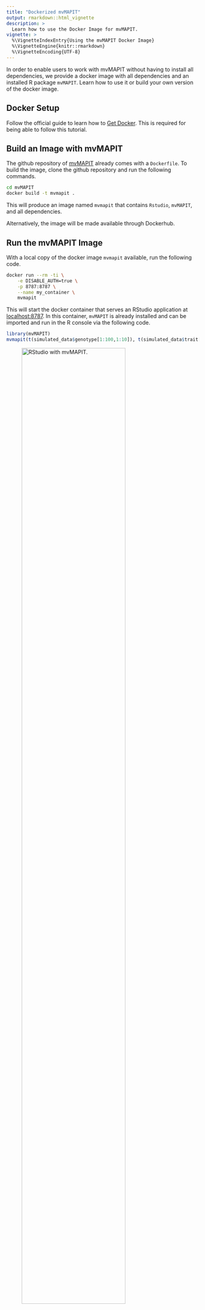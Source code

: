 ```yaml
---
title: "Dockerized mvMAPIT"
output: rmarkdown::html_vignette
description: >
  Learn how to use the Docker Image for mvMAPIT.
vignette: >
  %\VignetteIndexEntry{Using the mvMAPIT Docker Image}
  %\VignetteEngine{knitr::rmarkdown}
  %\VignetteEncoding{UTF-8}
---
```


In order to enable users to work with mvMAPIT without having to install all dependencies, we provide a docker image with
all dependencies and an installed R package `mvMAPIT`. Learn how to use it or build your own version of the docker image.

## Docker Setup

Follow the official guide to learn how to [Get Docker](https://docs.docker.com/get-docker/). This is required for being
able to follow this tutorial.

## Build an Image with mvMAPIT

The github repository of [mvMAPIT](https://github.com/lcrawlab/mvMAPIT) already comes with a `Dockerfile`. To build the
image, clone the github repository and run the following commands.

```bash
cd mvMAPIT
docker build -t mvmapit .
```

This will produce an image named `mvmapit` that contains `Rstudio`, `mvMAPIT`, and all dependencies.

Alternatively, the image will be made available through Dockerhub.

## Run the mvMAPIT Image

With a local copy of the docker image `mvmapit` available, run the following code.

```bash
docker run --rm -ti \
    -e DISABLE_AUTH=true \
    -p 8787:8787 \
    --name my_container \
    mvmapit
```

This will start the docker container that serves an RStudio application at [localhost:8787](localhost:8787). In this
container, `mvMAPIT` is already installed and can be imported and run in the R console via the following code.

```R
library(mvMAPIT)
mvmapit(t(simulated_data$genotype[1:100,1:10]), t(simulated_data$trait[1:100,]), cores = 4, logLevel = "DEBUG")
```

![RStudio with mvMAPIT.](docker-mvmapit.png){width=80%}

